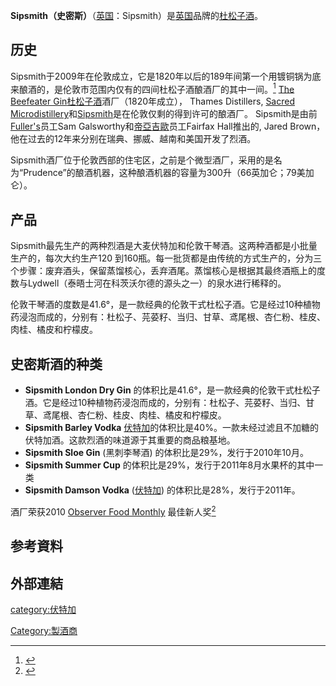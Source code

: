 {{Otheruses|史密斯}}
{{Link style|time=2015-12-11T08:38:00+00:00}}
{{noteTA
|T=zh-cn:史密斯;zh-hk:史密斯;zh-tw:史密斯
|1=zh-cn:史密斯;zh-hk:史密斯;zh-tw:史密斯
}}
{{Infobox_Company
| company_name   = 史密斯<br/><small>SIPSMITH</small>
| company_logo   = Sipsmith.jpg
| company_slogan = 我喝史密斯
| foundation     = 2009年
| location       = [[伦敦|伦敦]]、[[英格兰|英格兰]]
| key_people     = Sam Galsworthy, Fairfax Hall & Jared Brown
| industry       = [[飲料|飲料]]
| products       = [[杜松子酒|杜松子酒]]、[[伏特加酒|伏特加酒]]
| homepage       = http://www.sipsmith.com/china | http://www.sipsmith.com/china 
| intl = yes
}}
'''Sipsmith（史密斯）'''（[[英国|英国]]：Sipsmith）是[[英国|英国]]品牌的[[杜松子酒|杜松子酒]]。

== 历史 ==
Sipsmith于2009年在伦敦成立，它是1820年以后的189年间第一个用镀铜锅为底来酿酒的，是伦敦市范围内仅有的四间杜松子酒酿酒厂的其中一间。<ref>{{cite news
|url=http://news.bbc.co.uk/1/hi/business/8176913.stm
|title=New Gin Distilleries for London
|publisher=[[BBC_News|BBC News]]
|date=30 July 2009
|accessdate=2009-07-30
|archive-date=2010-02-21
|archive-url=https://www.webcitation.org/5nh9P0nsi?url=http://news.bbc.co.uk/2/hi/business/8176913.stm
|dead-url=no
}}</ref> 
[[:en:Beefeater|The Beefeater Gin]][[杜松子酒|杜松子酒]]酒厂（1820年成立）， Thames Distillers, [[:en:Sacred_Microdistillery|Sacred Microdistillery]]和[[:en:Sipsmith|Sipsmith]]是在伦敦仅剩的得到许可的酿酒厂。
Sipsmith是由前[[:en:Fuller’s_Brewery|Fuller's]]员工Sam Galsworthy和[[帝亞吉歐|帝亞吉歐]]员工Fairfax Hall推出的, Jared Brown，他在过去的12年来分别在瑞典、挪威、越南和美国开发了烈酒。 

Sipsmith酒厂位于伦敦西部的住宅区，之前是个微型酒厂，采用的是名为“Prudence”的酿酒机器，这种酿酒机器的容量为300升（66英加仑；79美加仑）。

== 产品 ==
Sipsmith最先生产的两种烈酒是大麦伏特加和伦敦干琴酒。这两种酒都是小批量生产的，每次大约生产120 到160瓶。每一批货都是由传统的方式生产的，分为三个步骤：废弃酒头，保留蒸馏核心，丢弃酒尾。蒸馏核心是根据其最终酒瓶上的度数与Lydwell（泰晤士河在科茨沃尔德的源头之一）的泉水进行稀释的。

伦敦干琴酒的度数是41.6°，是一款经典的伦敦干式杜松子酒。它是经过10种植物药浸泡而成的，分别有：杜松子、芫荽籽、当归、甘草、鸢尾根、杏仁粉、桂皮、肉桂、橘皮和柠檬皮。

== 史密斯酒的种类 == 
*'''Sipsmith London Dry Gin''' 的体积比是41.6°，是一款经典的伦敦干式杜松子酒。它是经过10种植物药浸泡而成的，分别有：杜松子、芫荽籽、当归、甘草、鸢尾根、杏仁粉、桂皮、肉桂、橘皮和柠檬皮。
*'''Sipsmith Barley Vodka''' [[伏特加|伏特加]]的体积比是40%。一款未经过滤且不加糖的伏特加酒。这款烈酒的味道源于其重要的商品粮基地。
*'''Sipsmith Sloe Gin''' (黑刺李琴酒) 的体积比是29%，发行于2010年10月。
*'''Sipsmith Summer Cup''' 的体积比是29%，发行于2011年8月水果杯的其中一类
*'''Sipsmith Damson Vodka''' ([[伏特加|伏特加]]) 的体积比是28%，发行于2011年。

酒厂荣获2010 [[:en:Obesrver_Food_Monthly|Observer Food Monthly]] 最佳新人奖<ref>{{cite news
|url=http://www.guardian.co.uk/observer-food-monthly-awards/winners-2010
|title="Observer Food Monthly Awards: The Winners"
|date=October 2010
|accessdate=2010-10
|location=London
|work=The Guardian
|archive-date=2012-10-19
|archive-url=https://web.archive.org/web/20121019192217/http://www.guardian.co.uk/observer-food-monthly-awards/winners-2010
|dead-url=no
}}</ref>

==参考資料==
{{Reflist}}

== 外部連結 ==

[[category:伏特加|category:伏特加]]
[[Category:製酒商|Category:製酒商]]